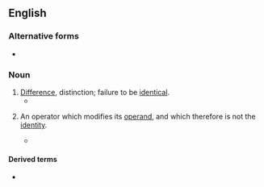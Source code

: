 ==English==

===Alternative forms===
* {{l|en|non-identity}}

===Noun===
{{en-noun|nonidentities}}

# [[difference|Difference]], distinction; failure to be [[identical]].
#* {{quote-book|1993|Ordway Hilton|Scientific Examination of Questioned Documents|url=http://books.google.com/books?id=-exqdS1GIHEC&pg=RA1-PA10|page=395|isbn=0849395100
|passage=No scientific examiner would select only chance variations to establish '''nonidentity''' of two specimens when the fundamental points of identification stamp them as originating at a single source.}}
# {{lb|en|mathematics}} An operator which modifies its [[operand]], and which therefore is not the [[identity]].
#* {{quote-book|1995|Thomas A. Whitelaw|Introduction to Abstract Algebra|url=http://books.google.com/books?id=f2hyf0QoB_0C|isbn=0751401471|page=99|passage=Moreover, in a group of prime order ''p'', every '''non-identity''' element (i.e. every element other than 1) has period ''p''.}}

====Derived terms====
* {{l|en|nonidentity problem}}
